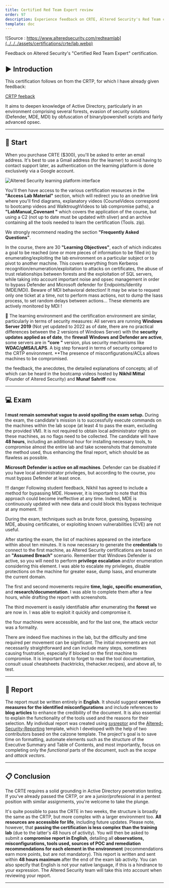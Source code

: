 ```yaml
---
title: Certified Red Team Expert review
order: 97
description: Experience feedback on CRTE, Altered Security's Red Team certification in an Active Directory environment.
template: doc
---
```


![Source : https://www.alteredsecurity.com/redteamlab](../../../assets/certifications/crte/lab.webp)

Feedback on Altered Security's "Certified Red Team Expert" certification.

## ▶️ Introduction

This certification follows on from the CRTP, for which I have already given feedback:

[CRTP feeback](https://docs.contactit.fr/certifications/crtp/)

It aims to deepen knowledge of Active Directory, particularly in an environment comprising several forests, evasion of security solutions (Defender, MDE, MDI) by obfuscation of binary/powershell scripts and fairly advanced opsec.

---

## 📕 Start

When you purchase CRTE ($300), you'll be asked to enter an email address. It's best to use a Gmail address (for the learner) to avoid having to contact support later, as authentication on the learning platform is done exclusively via a Google account.  

![Altered Security learning platform interface](../../../assets/certifications/crte/interface.webp)

 You'll then have access to the various certification resources in the **"Access Lab Material"** section, which will redirect you to an onedrive link where you'll find diagrams, explanatory videos (CourseVideos correspond to bootcamp videos and WalktroughVideos to lab compromise paths), a **"LabManual_Covenant "** which covers the application of the course, but using a C2 (not up to date must be updated with sliver) and an archive containing all the tools needed to learn the certification (Tools. zip).  

 We strongly recommend reading the section **"Frequently Asked Questions"**.  

 In the course, there are 30 **"Learning Objectives"**, each of which indicates a goal to be reached (one or more pieces of information to be filled in) by enumerating/exploiting the lab environment on a particular subject or to pivot to another machine. This covers everything from Kerberos recognition/enumeration/exploitation to attacks on certificates, the abuse of trust relationships between forests and the exploitation of SQL servers, while taking into account important noise and opsec management in order to bypass Defender and Microsoft defender for Endpoints/Identity (MDE/MDI). Beware of MDI behavioral detection! It may be wise to request only one ticket at a time, not to perform mass actions, not to dump the lsass process, to set random delays between actions... These elements are actively monitored by MDI !  

📍 The learning environment and the certification environment are similar, particularly in terms of security measures:
All servers are running **Windows Server 2019** (Not yet updated to 2022 as of date, there are no practical differences between the 2 versions of Windows Server) with the **security updates applied as of date**, the **firewall Windows and Defender are active**, some servers are in **"core "** version, plus security mechanisms like **WDAC/gMSA/LAPS**. A big step forward in terms of security compared to the CRTP environment. **The presence of misconfigurations/ACLs allows machines to be compromised.  

 the feedback, the anecdotes, the detailed explanations of concepts; all of which can be heard in the bootcamp videos hosted by **Nikhil Mittal** (Founder of Altered Security) and **Munaf Sahriff** now.

---

## 💻 Exam

 **I must remain somewhat vague to avoid spoiling the exam setup.** During the exam, the candidate's mission is to successfully execute commands on the machines within the lab scope (at least 4 to pass the exam, excluding the provided VM). It is not required to obtain local administrator rights on these machines, as no flags need to be collected. The candidate will have **48 hours**, including an additional hour for installing necessary tools, to compromise almost the entire lab and take screenshots that demonstrate the method used, thus enhancing the final report, which should be as flawless as possible.  

 **Microsoft Defender is active on all machines**. Defender can be disabled if you have local administrator privileges, but according to the course, you must bypass Defender at least once.

!!! danger
Following student feedback, Nikhil has agreed to include a method for bypassing MDE. However, it is important to note that this approach could become ineffective at any time. Indeed, MDE is continuously updated with new data and could block this bypass technique at any moment.
!!!

During the exam, techniques such as brute force, guessing, bypassing MDE, abusing certificates, or exploiting known vulnerabilities (CVE) are not useful.

After starting the exam, the list of machines appeared on the interface within about ten minutes. It is now necessary to generate the **credentials** to connect to the first machine, as Altered Security certifications are based on an **"Assumed Breach"** scenario. Remember that Windows Defender is active, so you will need to perform **privilege escalation** and/or enumeration considering this element. I was able to escalate my privileges, disable protections on the machine for greater ease, dump lsass, and enumerate the current domain.

 The first and second movements require **time, logic, specific enumeration,** and **research/documentation**. I was able to complete them after a few hours, while drafting the report with screenshots.

 The third movement is easily identifiable after enumerating the **forest** we are now in. I was able to exploit it quickly and compromise it.

 the four machines were accessible, and for the last one, the attack vector was a formality.

 There are indeed five machines in the lab, but the difficulty and time required per movement can be significant. The initial movements are not necessarily straightforward and can include many steps, sometimes causing frustration, especially if blocked on the first machine to compromise. It is important not to forget to read the tool documentation, consult usual cheatsheets (hacktricks, thehacker.recipes), and above all, to test.

---

## 📖 Report

The report must be written entirely in **English**. It should suggest **corrective measures for the identified misconfigurations** and include references to **blog articles** to enhance the credibility of the document. It is also essential to explain the functionality of the tools used and the reasons for their selection. My individual report was created using [sysreptor](https://github.com/Syslifters/sysreptor) and the [Altered-Security-Reporting](https://github.com/didntchooseaname/Altered-Security-Reporting) template, which I developed with the help of two contributors based on the calzone template. The project's goal is to save time on formatting, automate elements such as the structure of the Executive Summary and Table of Contents, and most importantly, focus on completing only the *functional* parts of the document, such as the *scope* and *attack vectors*.

---

## 📋 Conclusion

 The CRTE requires a solid grounding in Active Directory penetration testing. If you've already passed the CRTP, or are a junior/professional in a pentest position with similar assignments, you're welcome to take the plunge.  

 It's quite possible to pass the CRTE in two weeks, the structure is broadly the same as the CRTP, but more complex with a larger environment too. **All resources are accessible for life**, including future updates. Please note, however, that **passing the certification is less complex than the training lab** (due to the latter's 48 hours of activity). You will then be asked to submit a **compromise report in English**, detailing all **observations, misconfigurations, tools used, sources of POC and remediation recommendations for each element in the environment** (recommendations earn more points, but are not mandatory). This report is written and sent within **48 hours maximum** after the end of the exam lab activity. You can also specify that English is not your native language, if this is a hindrance to your expression. The Altered Security team will take this into account when reviewing your report.

---